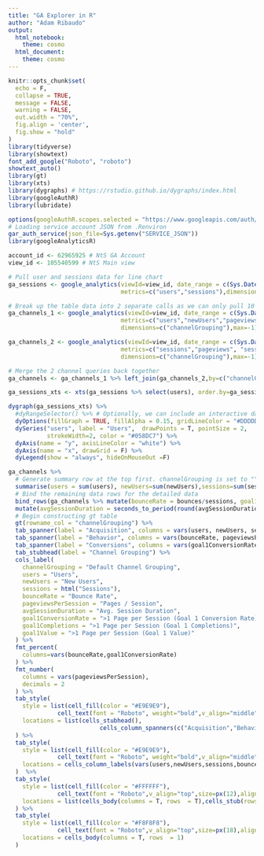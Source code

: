```yaml
---
title: "GA Explorer in R"
author: "Adam Ribaudo"
output:
  html_notebook:
    theme: cosmo
  html_document:
    theme: cosmo
---
```


```r
knitr::opts_chunk$set(
  echo = F,
  collapse = TRUE,
  message = FALSE,
  warning = FALSE,
  out.width = "70%",
  fig.align = 'center',
  fig.show = "hold"
)
library(tidyverse)
library(showtext)
font_add_google("Roboto", "roboto")
showtext_auto()
library(gt)
library(xts)
library(dygraphs) # https://rstudio.github.io/dygraphs/index.html
library(googleAuthR)
library(lubridate)

options(googleAuthR.scopes.selected = "https://www.googleapis.com/auth/analytics.readonly")
# Loading service account JSON from .Renviron
gar_auth_service(json_file=Sys.getenv("SERVICE_JSON"))
library(googleAnalyticsR)

account_id <- 62965925 # NtS GA Account
view_id <- 105540599 # NtS Main view
```

```r

# Pull user and sessions data for line chart
ga_sessions <- google_analytics(viewId=view_id, date_range = c(Sys.Date()-30,Sys.Date()-1),
                                metrics=c("users","sessions"),dimensions=c("date"),max=-1)

# Break up the table data into 2 separate calls as we can only pull 10 metrics per query
ga_channels_1 <- google_analytics(viewId=view_id, date_range = c(Sys.Date()-30,Sys.Date()-1),
                                metrics=c("users","newUsers","pageviewsPerSession","avgSessionDuration","goal1Completions","goal1Value","bounces"),
                                dimensions=c("channelGrouping"),max=-1)

ga_channels_2 <- google_analytics(viewId=view_id, date_range = c(Sys.Date()-31,Sys.Date()-1),
                                metrics=c("sessions","pageviews", "sessionDuration"),
                                dimensions=c("channelGrouping"),max=-1)

# Merge the 2 channel queries back together
ga_channels <- ga_channels_1 %>% left_join(ga_channels_2,by=c("channelGrouping"))
```


```r
ga_sessions_xts <- xts(ga_sessions %>% select(users), order.by=ga_sessions$date)

dygraph(ga_sessions_xts) %>% 
  #dyRangeSelector() %>% # Optionally, we can include an interactive date range selector
  dyOptions(fillGraph = TRUE, fillAlpha = 0.15, gridLineColor = "#DDDDDD", axisLabelFontSize = 10) %>%
  dySeries("users", label = "Users",  drawPoints = T, pointSize = 2, 
           strokeWidth=2, color = "#058DC7") %>%
  dyAxis(name = "y", axisLineColor = "white") %>%
  dyAxis(name = "x", drawGrid = F) %>%
  dyLegend(show = "always", hideOnMouseOut =F)
```

```r
ga_channels %>% 
  # Generate summary row at the top first. channelGrouping is set to "" to hide any label for the summary row
  summarise(users = sum(users), newUsers=sum(newUsers),sessions=sum(sessions),bounceRate=sum(bounces)/sum(sessions), pageviewsPerSession = sum(pageviews)/sum(sessions), avgSessionDuration = sum(sessionDuration)/sum(sessions), goal1Completions = sum(goal1Completions),goal1ConversionRate=sum(goal1Completions)/sum(sessions), goal1Value=sum(goal1Value)) %>% mutate(channelGrouping = "") %>% 
  # Bind the remaining data rows for the detailed data
  bind_rows(ga_channels %>% mutate(bounceRate = bounces/sessions, goal1ConversionRate = goal1Completions/sessions) %>% select(-pageviews,-sessionDuration,-bounces) %>% arrange(desc(users))) %>%
  mutate(avgSessionDuration = seconds_to_period(round(avgSessionDuration))) %>%
  # Begin constructing gt table
  gt(rowname_col = "channelGrouping") %>%
  tab_spanner(label = "Acquisition", columns = vars(users, newUsers, sessions)) %>%
  tab_spanner(label = "Behavior", columns = vars(bounceRate, pageviewsPerSession, avgSessionDuration)) %>%
  tab_spanner(label = "Conversions", columns = vars(goal1ConversionRate, goal1Completions, goal1Value)) %>%
  tab_stubhead(label = "Channel Grouping") %>%
  cols_label(
    channelGrouping = "Default Channel Grouping",
    users = "Users",
    newUsers = "New Users",
    sessions = html("Sessions"),
    bounceRate = "Bounce Rate",
    pageviewsPerSession = "Pages / Session",
    avgSessionDuration = "Avg. Session Duration",
    goal1ConversionRate = ">1 Page per Session (Goal 1 Conversion Rate)",
    goal1Completions = ">1 Page per Session (Goal 1 Completions)",
    goal1Value = ">1 Page per Session (Goal 1 Value)"
  ) %>%
  fmt_percent(
    columns=vars(bounceRate,goal1ConversionRate)
  ) %>%
  fmt_number(
    columns = vars(pageviewsPerSession),
    decimals = 2
  ) %>%
  tab_style(
    style = list(cell_fill(color = "#E9E9E9"),
              cell_text(font = "Roboto", weight="bold",v_align="middle",size=px(10),align="center")),
    locations = list(cells_stubhead(),
                          cells_column_spanners(c("Acquisition","Behavior","Conversions")))
  ) %>%
  tab_style(
    style = list(cell_fill(color = "#E9E9E9"),
              cell_text(font = "Roboto", weight="bold",v_align="middle",size=px(10),align="center")),
    locations = cells_column_labels(vars(users,newUsers,sessions,bounceRate,pageviewsPerSession,avgSessionDuration,goal1ConversionRate,goal1Completions,goal1Value))
  )  %>%
  tab_style(
    style = list(cell_fill(color = "#FFFFFF"),
              cell_text(font = "Roboto",v_align="top",size=px(12),align="right")),
    locations = list(cells_body(columns = T, rows  = T),cells_stub(rows  = T))
  ) %>%
  tab_style(
    style = list(cell_fill(color = "#F8F8F8"),
              cell_text(font = "Roboto",v_align="top",size=px(18),align="right")),
    locations = cells_body(columns = T, rows  = 1)
  )

```

